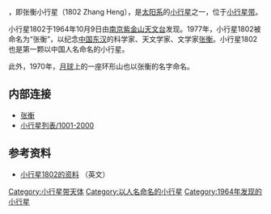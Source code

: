{{Infobox Planet | discovery=yes | physical_characteristics = yes | bgcolour=#FFFFC0 |
name=1802 Zhang Heng 
| discoverer=[[南京|南京]][[紫金山天文台|紫金山天文台]]
| discovered=October 9,1964
| mp_name = 
| alt_names=1964 TW1
| mp_category=[[小行星带|小行星带]] 
| epoch=[[November_30|November 30]], 2008 ([[Julian_day|JD]] 2454800.5)
| semimajor=2.8433511AU
| perihelion=2.7413123AU 
| aphelion=2.9453899AU
| eccentricity=0.0358868
| period=1751.2339146d (4.79a)
| inclination=2.68553°
| asc_node=142.67076°
| arg_peri=302.02234°
| mean_anomaly=7.32602°
| dimensions = 
| mass = 
| density = 
| surface_grav = 
| escape_velocity = 
| sidereal_day = 
| axial_tilt = 
| pole_ecliptic_lat = 
| pole_ecliptic_lon = 
| albedo = 
| spectral_type = 
| abs_magnitude = 11.9
}}
'''{{BASEPAGENAME}}'''，即张衡小行星（1802 Zhang Heng），是[[太阳系|太阳系]]的[[小行星|小行星]]之一，位于[[小行星带|小行星带]]。

小行星1802于1964年10月9日由[[南京|南京]][[紫金山天文台|紫金山天文台]]发现。1977年，小行星1802被命名为“张衡”，以纪念[[中国|中国]][[东汉|东汉]]的科学家、天文学家、文学家[[张衡|张衡]]。小行星1802也是第一颗以中国人名命名的小行星。

此外，1970年，[[月球|月球]]上的一座环形山也以张衡的名字命名。

== 内部连接 ==
* [[张衡|张衡]]
* [[小行星列表/1001-2000|小行星列表/1001-2000]]

== 参考资料 ==
* [http://ssd.jpl.nasa.gov/sbdb.cgi?sstr=1802+Zhang+Heng 小行星1802的资料] {{Wayback|url=http://ssd.jpl.nasa.gov/sbdb.cgi?sstr=1802+Zhang+Heng |date=20210608064132 }} （英文）

{{Minor Planet Number|(1801)[[小行星1801|小行星1801]]|(1803)[[小行星1803|小行星1803]]}}

{{beltasteroid-stub}}

[[Category:小行星带天体|Category:小行星带天体]]
[[Category:以人名命名的小行星|Category:以人名命名的小行星]]
[[Category:1964年发现的小行星|Category:1964年发现的小行星]]